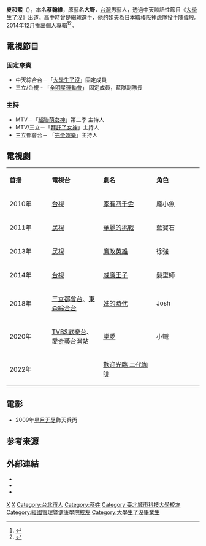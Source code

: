 {{藝人
| 姓名 = 夏和熙
| 類型 = 男藝人
| 圖片 =
| 圖片尺寸 = 
| 圖片簡介 = 
| 本名 = 蔡翰維
| 羅馬拼音 = 
| 英文名 = Wills 
| 綽號 = 大野、cc、媽咪
| 其他藝名 = 夏和熙
| 國籍 = {{ROC}}
| 出生日期 = {{birth date and age|1988|6|19}}
| 出生地點 = {{TWN}}[[台北市|台北市]]
| 逝世日期 =  
| 逝世地點 = 
| 職業 = [[演員|演員]]、[[藝人|藝人]]
| 語言 = [[國語|國語]]、[[台語|台語]]
| 教育程度 = [[臺北城市科技大學|臺北城市科技大學]]<br/>[[經國管理暨健康學院|經國管理暨健康學院]]
| 宗教信仰 = 
| 配偶 = 
| 出道作 = 
| 出道日期 = 2007
| 代表作 = 
| 活躍年代 = 2007
| 唱片公司 = 
| 經紀公司 = [[百是傳播|百是傳播]]<br>[[傳奇星娛樂|傳奇星娛樂]]（2015年－2018）<br>[[百鴻揚娛樂|百鴻揚娛樂]]（2020年－
| 相關團體 = [[強尼草莓|強尼草莓]]
| imdb = 8562891
}}
'''夏和熙'''（{{bd|1988年|6月19日||catIdx=F夏}}），本名'''蔡翰維'''，原藝名'''大野'''，[[台灣|台灣]]男藝人，透過中天談話性節目《[[大學生了沒|大學生了沒]]》出道。高中時曾是網球選手，他的姐夫為日本職棒阪神虎隊投手[[陳偉殷|陳偉殷]]。2014年12月推出個人專輯<ref>{{cite web |author1=陳慧貞 |title=夏和熙爆陳偉殷「姊夫不正經」 收粉紅丁字褲羞羞 |url=https://stars.udn.com/star/story/10091/3023817 |website=聯合報 |accessdate=2018-08-17 |archive-date=2018-08-17 |archive-url=https://web.archive.org/web/20180817055920/https://stars.udn.com/star/story/10091/3023817 |dead-url=no }}</ref><ref>{{cite web |author1=盧薇淩 |title=跆拳腳毛弟節目上狠踢！　夏和熙翻臉「請2位離開」全笑歪 |url=https://star.ettoday.net/news/1224009 |website=ETtoday新聞雲 |accessdate=2018-08-17 |archive-date=2018-08-17 |archive-url=https://web.archive.org/web/20180817092242/https://star.ettoday.net/news/1224009 |dead-url=no }}</ref>。

==電視節目==
===固定來賓===
*中天綜合台－「[[大學生了沒|大學生了沒]]」固定成員
*三立/台視 - 「[[全明星運動會|全明星運動會]]」 固定成員，藍隊副隊長

===主持===
*MTV－「[[超聯萌女神|超聯萌女神]]」第二季 主持人
*MTV/三立－「[[拜託了女神|拜託了女神]]」主持人
*三立都會台－ 「[[完全娛樂|完全娛樂]]」主持人

== 電視劇 ==
{|class="wikitable" style="width: 80%"
|- style="background:cornflowerblue; color:white; text-align: center"
|style="width:7%"|'''首播'''||style="width:10%"|'''電視台'''||style="width:11%"|'''劇名'''||style="width:9%"|'''角色'''
|-
|rowspan=1|2010年
|[[台視|台視]]||[[家有四千金|家有四千金]]||龐小魚
|-
|rowspan=1|2011年
|[[民視|民視]]||[[華麗的挑戰_(電視劇)|華麗的挑戰]]||藍寶石
|-
|rowspan=1|2013年
|[[民視|民視]]||[[廉政英雄|廉政英雄]]||徐強
|-
|rowspan=1|2014年
|[[台視|台視]]||[[威廉王子_(電視劇)|威廉王子]]||髮型師
|-
|rowspan=1|2018年
|[[三立都會台|三立都會台]]、[[東森綜合台|東森綜合台]]||[[姊的時代|姊的時代]]||Josh
|-
|2020年
|[[TVBS歡樂台|TVBS歡樂台]]、[[愛奇藝台灣站|愛奇藝台灣站]]||[[墜愛|墜愛]]||小鐵
|-
|2022年
| ||[[歡迎光臨_二代咖啡|歡迎光臨 二代咖啡]]||
|}

== 電影 ==
*2009年[[星月无尽|星月无尽]]飾天兵丙

==参考来源==
{{reflist}}

== 外部連結 ==
*{{instagram|siahoxi}}
*{{Facebook|yes0619}}
*{{weibo|1762690404}}
{{大學生了沒}}
{{全明星運動會|cat=夏}}
{{DEFAULTSORT:Xia夏}}

[[Category:臺灣電視男演員|X]]
[[Category:臺灣電影男演員|X]]
[[Category:台北市人|Category:台北市人]]
[[Category:蔡姓|Category:蔡姓]]
[[Category:臺北城市科技大學校友|Category:臺北城市科技大學校友]]
[[Category:經國管理暨健康學院校友|Category:經國管理暨健康學院校友]]
[[Category:大學生了沒畢業生|Category:大學生了沒畢業生]]